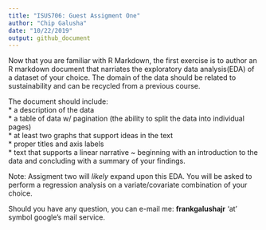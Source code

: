 ```yaml
---
title: "ISUS706: Guest Assigment One"
author: "Chip Galusha"
date: "10/22/2019"
output: github_document
---
```

Now that you are familiar with R Markdown, the first exercise is to author an R markdown document that narriates the
exploratory data analysis(EDA) of a dataset of your choice. The domain of the data should be related to sustainability
and can be recycled from a previous course. 

The document should include:   
* a description of the data   
* a table of data w/ pagination (the ability to split the data into individual pages)         
* at least two graphs that support ideas in the text      
* proper titles and axis labels   
* text that supports a linear narrative ~  beginning with an introduction to the data and concluding with a summary of your
 findings.    


Note:
Assigment two will *likely* expand upon this EDA. You will be asked to perform a regression analysis on a 
variate/covariate combination of your choice.

Should you have any question, you can e-mail me: **frankgalushajr** 'at' symbol google's mail service.
 




